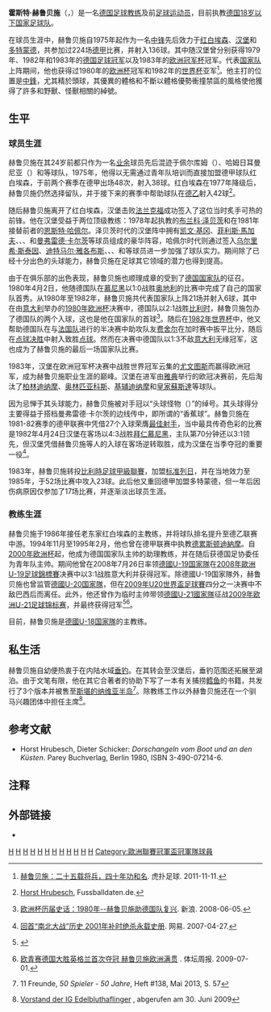 {{noteTA
|G1=足球
|G2=德甲
|G4=uefa
|1=zh-cn:标准列日; zh-hk:標準列治;zh-tw:標準列日
|2=zh-cn:迪纳摩; zh-hk:戴拿模;zh-tw:迪納摩
|3=zh-cn:凯文·基冈; zh-hk:奇雲·基瑾;zh-tw:凱文．基岡
|4=zh-cn:菲利克斯·马加特; zh-hk:菲利斯·馬加夫;zh-tw:馬加特
|5=zh-cn:奥林匹亚科斯; zh-hk:奧林比亞高斯;zh-tw:奧林匹亞克斯
|5=zh-cn:皇家社会; zh-hk:皇家蘇斯達;zh-tw:皇家社會
|6=zh-cn:赫鲁贝施; zh-hk:賀巴殊;zh-tw:赫魯貝施
|7=zh-cn:联邦德国; zh-hk:西德;zh-tw:西德
}}
{{Infobox football biography
| name = 霍斯特·赫鲁贝施<br>{{lang|de|Horst Hrubesch}}
| image = Horst Hrubesch 2016.jpg
| fullname = Horst Hrubesch
| height = {{height|m=1.88}}
| birth_date  = {{Birth date and age|1951|4|17|df=yes}}
| birth_place = {{BRD}}[[哈姆|哈姆]]
| position = [[前鋒_(足球)|前锋]]
| clubnumber = 
| years1 = 1971 
| years2 = 1971–1972 
| years3 = 1972–1975 
| years4 = 1975–1978 
| years5 = 1978–1983 
| years6 = 1983–1985 
| years7 = 1985–1986
| clubs1 = 哈姆日耳曼尼亚 
| clubs2 = [[哈姆足球俱乐部|哈姆]] 
| clubs3 = {{link-de|韦斯特图嫩|Westtünnen (Hamm)}} 
| clubs4 = [[红白埃森|红白埃森]] 
| clubs5 = [[汉堡足球俱乐部|汉堡]] 
| clubs6 = [[标准列日|标准列日]] 
| clubs7 = [[多特蒙德足球俱乐部|多特蒙德]]
| caps1 = 
| caps2 = 
| caps3 = 
| caps4 = 93  
| caps5 = 159  
| caps6 = 43  
| caps7 = 17   
| goals1 = 
| goals2 = 
| goals3 = 
| goals4 = 80  
| goals5 = 96  
| goals6 = 17  
| goals7 = 2 
| nationalyears1 = 1980–1982
| nationalteam1 = [[德国国家足球队|联邦德国]]
| nationalcaps1 = 21  
| nationalgoals1 = 6 
| manageryears1 = 1986–1987 
| manageryears2 = 1988–1989 
| manageryears3 = 1991–1992 
| manageryears4 = 1993 
| manageryears5 = 1994–1995 
| manageryears6 = 1995–1996 
| manageryears7 = 1997
| manageryears8 = 2000–2016
| managerclubs1 = [[红白埃森|红白埃森]] 
| managerclubs2 = [[沃尔夫斯堡足球俱乐部|沃尔夫斯堡]] 
| managerclubs3 = {{link-de|蒂罗尔施华洛世奇|FC Swarovski Tirol}} 
| managerclubs4 = [[汉莎罗斯托克|汉莎罗斯托克]] 
| managerclubs5 = [[德累斯顿迪纳摩|德累斯顿迪纳摩]] 
| managerclubs6 = [[奧地利維也納足球俱樂部|奥地利维也纳]] 
| managerclubs7 = [[薩姆松|薩姆松]] 
| managerclubs8 = [[德國21歲以下國家足球隊|德国 U21]]
}}

'''霍斯特·赫鲁贝施'''（{{lang-de|'''Horst Hrubesch'''}}，{{bd|1951年|4月17日|catIdx=Hrubesch, Horst}}）是一名[[德国|德国]][[足球教练|足球教练]]及前[[足球|足球]][[运动员|运动员]]，目前执教[[德国18岁以下国家足球队|德国18岁以下国家足球队]]。

在球员生涯中，赫鲁贝施自1975年起作为一名[[中锋|中锋]]先后效力于[[红白埃森|红白埃森]]、[[汉堡足球俱乐部|汉堡]]和[[多特蒙德足球俱乐部|多特蒙德]]，共参加过224场[[德甲|德甲]]比赛，并射入136球。其中随汉堡曾分别获得1979年、1982年和1983年的[[德国足球冠军|德国足球冠军]]以及1983年的[[欧洲冠军杯|欧洲冠军杯]]冠军。代表[[国家队|国家队]]上阵期间，他也获得过1980年的[[欧洲杯|欧洲杯]]冠军和1982年的[[世界杯|世界杯]]亚军<ref>{{zh}}[http://soccer.hupu.com/column/40398.html 赫鲁贝施：二十五载将兵，四十年功和名]. 虎扑足球. 2011-11-11.</ref>。他主打的位置是[[前鋒_(足球)|中鋒]]，尤其精於頭球，其優異的體格和不斷以體格優勢衝撞禁區的風格使他獲得了許多和野獸、怪獸相關的綽號。

==生平==
===球员生涯===
赫鲁贝施在其24岁前都只作为一名[[业余|业余]]球员先后混迹于佩尔库姆（{{lang|de|FC Pelkum}}）、哈姆日耳曼尼亚（{{lang|de|Germania Hamm}}）和{{link-de|韦斯特图嫩|Westtünnen (Hamm)}}等球队，1975年，他得以无需通过青年队培训而直接加盟德甲球队红白埃森，于前两个赛季在德甲出场48次，射入38球。红白埃森在1977年降级后，赫鲁贝施仍然选择留队，并于接下来的赛季中帮助球队在[[德乙|德乙]]射入42球<ref>{{de}}[http://www.fussballdaten.de/spieler/hrubeschhorst/1995/ Horst Hrubesch], Fussballdaten.de.</ref>。

随后赫鲁贝施离开了红白埃森，汉堡击败[[法兰克福足球俱乐部|法兰克福]]成功签入了这位当时炙手可热的前锋。他在汉堡受益于两位顶级教练：1978年起执教的[[布兰科·泽贝茨|布兰科·泽贝茨]]和在1981年接替前者的[[恩斯特·哈佩尔|恩斯特·哈佩尔]]。泽贝茨时代的汉堡阵中拥有[[凯文·基冈|凯文·基冈]]、[[菲利斯·馬加夫|菲利斯·馬加夫]]、{{link-de|伊万·布连|Ivan Buljan}}、{{link-de|吉米·哈特维希|Jimmy Hartwig}}、{{link-de|彼得·诺格利|Peter Nogly}}和[[曼弗雷德·卡尔茨|曼弗雷德·卡尔茨]]等球员组成的豪华阵容，哈佩尔时代则通过签入[[乌尔里希·斯泰因|乌尔里希·斯泰因]]、[[迪特马尔·雅各布斯|迪特马尔·雅各布斯]]、{{link-de|拉尔斯·巴斯特鲁普|Lars Bastrup}}、{{link-de|沃尔夫冈·罗尔夫|Wolfgang Rolff}}、{{link-de|霍尔格·希罗尼穆斯|Holger Hieronymus}}和{{link-de|于尔根·米列夫斯基|Jürgen Milewski}}等球员进一步加强了球队实力。期间除了已经十分出色的头球能力，赫鲁贝施在足球其它领域的潜力也得到提高。

由于在俱乐部的出色表现，赫鲁贝施也顺理成章的受到了[[德国国家足球队|德国国家队]]的征召。1980年4月2日，他随德国队在[[慕尼黑|慕尼黑]]以1:0战胜[[奥地利国家足球队|奥地利]]的比赛中完成了自己的国家队首秀。从1980年至1982年，赫鲁贝施共代表国家队上阵21场并射入6球，其中在由[[意大利|意大利]]举办的[[1980年欧洲足球锦标赛|1980年欧洲杯]]决赛中，德国队以2:1战胜[[比利时国家足球队|比利时]]，赫鲁贝施包办了德国队的两个入球，这也是他在国家队的首球<ref>{{zh}}[http://sports.sina.com.cn/euro2008/g/2008-06-05/22033703230.shtml 欧洲杯历届史话：1980年--赫鲁贝施助德国队复兴]. 新浪. 2008-06-05.</ref>。随后在[[1982年世界杯|1982年世界杯]]中，他又帮助德国队在与[[法国国家足球队|法国队]]进行的半决赛中助攻队友[[克劳斯·费舍尔|费舍尔]]在加时赛中扳平比分，随后在[[点球决胜|点球决胜]]中射入致胜[[点球|点球]]。然而在决赛中德国队以1:3不敌[[意大利国家足球队|意大利]]无缘冠军，这也成为了赫鲁贝施的最后一场国家队比赛。

1983年，汉堡在欧洲冠军杯决赛中战胜世界冠军云集的[[尤文图斯|尤文图斯]]而赢得欧洲冠军，成为赫鲁贝施职业生涯的巅峰。汉堡在进军由[[雅典|雅典]]举行的欧冠决赛前，先后淘汰了[[柏林迪纳摩|柏林迪纳摩]]、[[奥林匹亚科斯足球俱乐部|奥林匹亚科斯]]、[[基辅迪纳摩|基辅迪纳摩]]和[[皇家蘇斯達|皇家蘇斯達]]等球队。

因为忌惮于其头球能力，赫鲁贝施被对手冠以“头球怪物（{{lang|de|Kopfballungeheuer}}）”的绰号。其头球得分主要得益于搭档曼弗雷德·卡尔茨的边线传中，即所谓的“香蕉球”。赫鲁贝施在1981-82赛季的德甲联赛中凭借27个入球荣膺[[德甲联赛最佳射手|最佳射手]]，当中最具传奇色彩的比赛是1982年4月24日汉堡在客场以4:3战胜[[拜仁慕尼黑|拜仁慕尼黑]]，主队第70分钟还以3:1领先，但汉堡凭借赫鲁贝施等人的入球在客场逆转取胜，成为汉堡在当季夺冠的重要一役<ref>{{zh}}[http://sports.163.com/07/0427/16/3D3L9VIE00051C97.html 回首“南北大战”历史 2001年补时绝杀永载史册]. 网易. 2007-04-27.</ref>。

1983年，赫鲁贝施转投[[比利時足球甲級聯賽|比利時足球甲級聯賽]]，加盟[[标准列日|标准列日]]，并在当地效力至1985年，于52场比赛中攻入23球。此后他又重回德甲加盟多特蒙德，但一年后因伤病原因仅参加了17场比赛，并逐渐淡出球员生涯。

===教练生涯===
赫鲁贝施于1986年接任老东家红白埃森的主教练，并将球队排名提升至德乙联赛中游。1994年11月至1995年2月，他也曾在德甲联赛中执教[[德累斯顿迪納摩|德累斯顿迪納摩]]。自[[2000年欧洲杯|2000年欧洲杯]]起，他成为德国国家队主帅{{link-de|埃里希·里贝克|Erich Ribbeck}}的助理教练，并在随后获德国足协委任为青年队主帅。期间他曾在2008年7月26日率领[[德國19歲以下國家足球隊|德國U-19国家隊]]在[[2008年歐洲U-19足球錦標賽|2008年歐洲U-19足球錦標賽]]决赛中以3:1战胜意大利并获得冠军。除德國U-19国家隊外，赫鲁贝施也曾监管[[德國20歲以下國家足球隊|德國U-20国家隊]]，但在[[2009年U20世界盃足球賽|2009年U20世界盃足球賽]]四分之一决赛中不敌巴西后而离任。此外，他还曾作为临时主帅带领[[德國21歲以下國家足球隊|德國U-21國家隊]]征战[[2009年欧洲U-21足球锦标赛|2009年欧洲U-21足球锦标赛]]，并最终获得冠军<ref>{{de}}{{cite web|url=http://news.bbc.co.uk/sport2/hi/football/internationals/8122457.stm|title=Germany U21 4–0 England U21 |date= 29 June 2009 |work=BBC Sport| accessdate = 29 June 2009}}</ref><ref>{{zh}}[http://soccer.titan24.com/2009-07-01/35909.html 欧青赛德国大胜英格兰首次夺冠 赫鲁贝施欧洲满贯] {{Wayback|url=http://soccer.titan24.com/2009-07-01/35909.html |date=20160304185649 }}. 体坛周报. 2009-07-01.</ref>。


目前，赫鲁贝施是[[德國18歲以下國家足球隊|德國U-18国家隊]]的主教练。

==私生活==
赫鲁贝施自幼便热衷于在内陆水域[[垂钓|垂钓]]。在其转会至汉堡后，垂钓范围还拓展至湖泊。由于文笔有限，他在其它合著者的协助下写了一本有关捕捞[[鳕鱼|鳕鱼]]的书籍，共发行了3个版本并被售至[[斯堪的纳维亚半岛|斯堪的纳维亚半岛]]<ref name='Dorsch'>{{de}}11 Freunde, ''50 Spieler - 50 Jahre'', Heft #138, Mai 2013, S. 57</ref>。除教练工作以外赫鲁贝施还在一个驯马兴趣团体中担任主席<ref name='vorsitz_haflinger'>{{de}}[http://www.interessengemeinschaft-edelbluthaflinger.de/default.html Vorstand der IG Edelbluthaflinger] {{Wayback|url=http://www.interessengemeinschaft-edelbluthaflinger.de/default.html |date=20100505160457 }}, abgerufen am 30. Juni 2009</ref>。

==参考文献==
* {{de}}Horst Hrubesch, Dieter Schicker: ''Dorschangeln vom Boot und an den Küsten''. Parey Buchverlag, Berlin 1980, ISBN 3-490-07214-6.

==注释==
{{reflist}}

==外部链接==
* {{Fussballdaten|hrubeschhorst|霍斯特·赫鲁贝施}}


{{Navboxes colour
|title= 德国国家队参赛名单
|bg = white
|fg = black
|list1=
{{1980年欧洲足球锦标赛西德参赛名单}}
{{1982年世界杯足球赛西德参赛名单}}
{{2009年歐洲U21足球錦標賽德國U21參賽名單}}
}}
{{德甲最佳射手}}

{{Authority control}}
[[Category:德国男子足球运动员|H]]
[[Category:足球前鋒|H]]
[[Category:漢堡球員|H]]
[[Category:德甲球員|H]]
[[Category:標準列治球員|H]]
[[Category:多蒙特球員|H]]
[[Category:1980年歐洲國家盃球員|H]]
[[Category:1982年世界盃足球賽球員|H]]
[[Category:德國足球主教練|H]]
[[Category:禾夫斯堡主教練|H]]
[[Category:德甲主教練|H]]
[[Category:奧地利維也納主教練|H]]
[[Category:歐洲聯賽冠軍盃冠軍隊球員|Category:歐洲聯賽冠軍盃冠軍隊球員]]